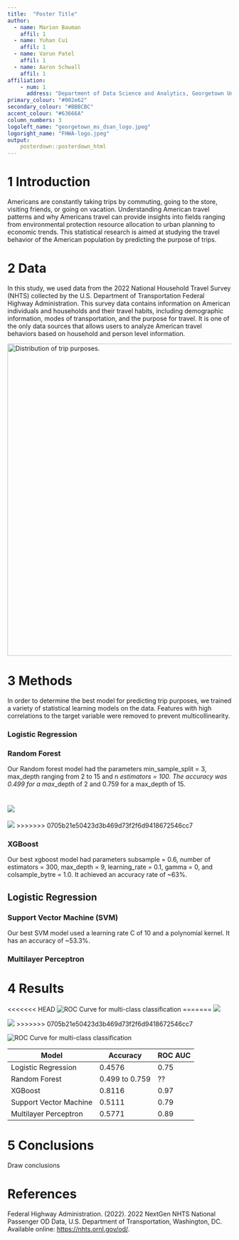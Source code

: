 ```yaml
---
title:  "Poster Title"
author:
  - name: Marion Bauman
    affil: 1
  - name: Yuhan Cui
    affil: 1
  - name: Varun Patel
    affil: 1
  - name: Aaron Schwall
    affil: 1
affiliation:
    - num: 1
      address: "Department of Data Science and Analytics, Georgetown University"
primary_colour: "#002e62"
secondary_colour: "#BBBCBC"
accent_colour: "#63666A"
column_numbers: 3
logoleft_name: "georgetown_ms_dsan_logo.jpeg"
logoright_name: "FHWA-logo.jpeg"
output:
    posterdown::posterdown_html
---
```


# 1 Introduction

Americans are constantly taking trips by commuting, going to the store, visiting friends, or going on vacation. Understanding American travel patterns and why Americans travel can provide insights into fields ranging from environmental protection resource allocation to urban planning to economic trends. This statistical research is aimed at studying the travel behavior of the American population by predicting the purpose of trips.

# 2 Data

In this study, we used data from the 2022 National Household Travel Survey (NHTS) collected by the U.S. Department of Transportation Federal Highway Administration. This survey data contains information on American individuals and households and their travel habits, including demographic information, modes of transportation, and the purpose for travel. It is one of the only data sources that allows users to analyze American travel behaviors based on household and person level information.

<img src="trip-purpose-distribution.png" alt="Distribution of trip purposes." width="1200" height="700"/>

# 3 Methods

In order to determine the best model for predicting trip purposes, we trained a variety of statistical learning models on the data. Features with high correlations to the target variable were removed to prevent multicollinearity.

### Logistic Regression

### Random Forest

Our Random forest model had the parameters min_sample_split = 3, max_depth ranging from 2 to 15 and n *estimators = 100. The accuracy was 0.499 for a max*\_depth of 2 and 0.759 for a max_depth of 15.

# ![](Randomfores_max_depth_v_test_acc.png)

<img src="feature-importances.png"/> \>\>\>\>\>\>\> 0705b21e50423d3b469d73f2f6d9418672546cc7

### XGBoost

Our best xgboost model had parameters subsample = 0.6, number of estimators = 300, max_depth = 9, learning_rate = 0.1, gamma = 0, and colsample_bytre = 1.0. It achieved an accuracy rate of \~63%.

## Logistic Regression

### Support Vector Machine (SVM)

Our best SVM model used a learning rate C of 10 and a polynomial kernel. It has an accuracy of \~53.3%.

### Multilayer Perceptron

# 4 Results

\<\<\<\<\<\<\< HEAD <img src="model-performance-by-class.png" alt="ROC Curve for multi-class classification"/> ======= <img src="model-prediction-certainty-by-class.png"/>

<img src="model-performance-by-class.png"/> \>\>\>\>\>\>\> 0705b21e50423d3b469d73f2f6d9418672546cc7

<img src="roc-auc.png" alt="ROC Curve for multi-class classification"/>

| Model                  | Accuracy       | ROC AUC |
|------------------------|----------------|---------|
| Logistic Regression    | 0.4576         | 0.75    |
| Random Forest          | 0.499 to 0.759 | ??      |
| XGBoost                | 0.8116         | 0.97    |
| Support Vector Machine | 0.5111         | 0.79    |
| Multilayer Perceptron  | 0.5771         | 0.89    |

# 5 Conclusions

Draw conclusions

# References

Federal Highway Administration. (2022). 2022 NextGen NHTS National Passenger OD Data, U.S. Department of Transportation, Washington, DC. Available online: <https://nhts.ornl.gov/od/>.
